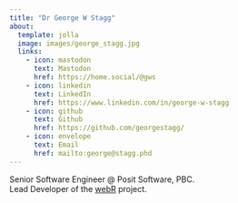 ```yaml
---
title: "Dr George W Stagg"
about:
  template: jolla
  image: images/george_stagg.jpg
  links:
    - icon: mastodon
      text: Mastodon
      href: https://home.social/@gws
    - icon: linkedin
      text: LinkedIn
      href: https://www.linkedin.com/in/george-w-stagg
    - icon: github
      text: Github
      href: https://github.com/georgestagg/
    - icon: envelope
      text: Email
      href: mailto:george@stagg.phd
---
```


Senior Software Engineer @ Posit Software, PBC.\
Lead Developer of the [webR](https://docs.r-wasm.org/webr/latest/) project.
